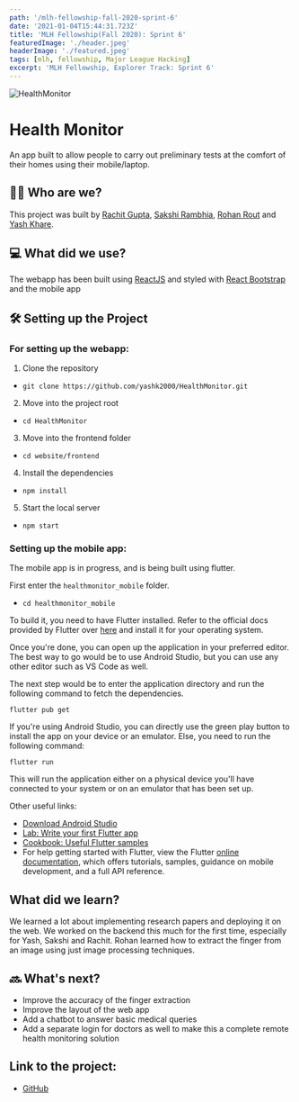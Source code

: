 ```yaml
---
path: '/mlh-fellowship-fall-2020-sprint-6'
date: '2021-01-04T15:44:31.723Z'
title: 'MLH Fellowship(Fall 2020): Sprint 6'
featuredImage: './header.jpeg'
headerImage: './featured.jpeg'
tags: [mlh, fellowship, Major League Hacking]
excerpt: 'MLH Fellowship, Explorer Track: Sprint 6'
---
```


![HealthMonitor](https://socialify.git.ci/yashk2000/HealthMonitor/image?description=1&descriptionEditable=Remote%20testing%20made%20easy&font=Raleway&forks=1&language=1&pattern=Charlie%20Brown&stargazers=1&theme=Light)

# Health Monitor
An app built to allow people to carry out preliminary tests at the comfort of their homes using their mobile/laptop.

## 👨‍🏭  Who are we?
This project was built by [Rachit Gupta](https://github.com/dotrachit), [Sakshi Rambhia](https://github.com/Sakshi16), [Rohan Rout](https://github.com/routrohan) and [Yash Khare](https://github.com/yashk2000).

## 💻 What did we use?
The webapp has been built using [ReactJS](https://reactjs.org/) and styled with [React Bootstrap](https://react-bootstrap.github.io/) and the mobile app

## 🛠️ Setting up the Project
### For setting up the webapp:
1) Clone the repository
- `git clone https://github.com/yashk2000/HealthMonitor.git`

2) Move into the project root
- `cd HealthMonitor`

3) Move into the frontend folder
- `cd website/frontend`

4) Install the dependencies
- `npm install`

5) Start the local server
- `npm start`

### Setting up the mobile app:

The mobile app is in progress, and is being built using flutter. 

First enter the `healthmonitor_mobile` folder. 
- `cd healthmonitor_mobile`

To build it, you need to have Flutter installed. Refer to the official docs provided by Flutter over [here](https://flutter.dev/docs/get-started/install) and install it for your operating system. 

Once you're done, you can open up the application in your preferred editor. The best way to go would be to use Android Studio, but you can use any other editor such as VS Code as well. 

The next step would be to enter the application directory and run the following command to fetch the dependencies. 

```
flutter pub get
```

If you're using Android Studio, you can directly use the green play button to install the app on your device or an emulator. Else, you need to run the following command: 

```
flutter run
```

This will run the application either on a physical device you'll have connected to your system or on an emulator that has been set up. 

Other useful links: 

- [Download Android Studio](https://developer.android.com/studio)
- [Lab: Write your first Flutter app](https://flutter.dev/docs/get-started/codelab)
- [Cookbook: Useful Flutter samples](https://flutter.dev/docs/cookbook)
- For help getting started with Flutter, view the Flutter [online documentation](https://flutter.dev/docs), which offers tutorials,
samples, guidance on mobile development, and a full API reference.

## What did we learn?

We learned a lot about implementing research papers and deploying it on the web. We worked on the backend this much for the first time, especially for Yash, Sakshi and Rachit. Rohan learned how to extract the finger from an image using just image processing techniques. 

## 🔜 What's next?

- Improve the accuracy of the finger extraction
- Improve the layout of the web app
- Add a chatbot to answer basic medical queries
- Add a separate login for doctors as well to make this a complete remote health monitoring solution 

## Link to the project: 

- [GitHub](https://github.com/yashk2000/HealthMonitor)